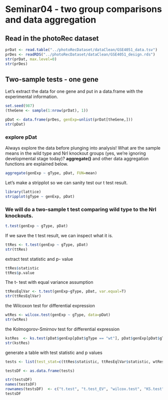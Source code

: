 Seminar04 - two group comparisons and data aggregation
========================================================

Read in the photoRec dataset
------

```r
prDat <- read.table("../photoRecDataset/dataClean/GSE4051_data.tsv")
prDes <- readRDS("../photoRecDataset/dataClean/GSE4051_design.rds")
str(prDat, max.level=0)
str(prDes)
```

Two-sample tests - one gene
-----

Let's extract the data for one gene and put in a data.frame with the experimental information.

```r
set.seed(987)
(theGene <- sample(1:nrow(prDat), 1))

pDat <- data.frame(prDes, genExp=unlist(prDat[theGene,]))
str(pDat)
```

### explore pDat

Always explore the data before plunging into analysis! What are the sample means in the wild type and Nrl knockout groups (yes, we're ignoring developmental stage today)? **aggregate()** and other data aggregation functions are explained below.

```r
aggregate(genExp ~ gType, pDat, FUN=mean)
```

Let's make a stripplot so we can sanity test our t test result.

```r
library(lattice)
stripplot(gType ~ genExp, pDat)
```

### We will do a two-sample t test comparing wild type to the Nrl knockouts.

```r
t.test(genExp ~ gType, pDat)
```

If we save the t test result, we can inspect what it is.

```r
ttRes <- t.test(genExp ~ gType, pDat)
str(ttRes)
```

extract test statistic and p- value

```r
ttRes$statistic
ttRes$p.value
```

The t- test with equal variance assumption

```r
ttResEqlVar <- t.test(genExp~gType, pDat, var.equal=T)
str(ttResEqlVar)

```

the Wilcoxon test for differential expression

```r
wtRes <- wilcox.test(genExp ~ gType, data=pDat)
str(wtRes)
```

the Kolmogorov-Smirnov test for differential expression

```r
kstRes  <- ks.test(pDat$genExp[pDat$gType == "wt"], pDat$genExp[pDat$gType=="NrlKO"])
str(kstRes)
```

generate a table with test statistic and p values

```r
tests <- list(test_stat=c(ttRes$statistic, ttResEqlVar$statistic, wtRes$statistic, kstRes$statistic), pvalue=c(ttRes$p.value, ttResEqlVar$p.value, wtRes$p.value, kstRes$p.value))

testsDF <- as.data.frame(tests)

str(testsDF)
names(testsDF)
rownames(testsDF)  <- c("t.test", "t.test_EV", "wilcox.test", "KS.test")
testsDF

```


